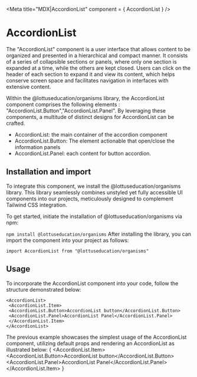 
<Meta title="MDX|AccordionList" component = { AccordionList } />

# AccordionList
The "AccordionList" component is a user interface that allows content to be organized and presented in a hierarchical and compact manner. 
It consists of a series of collapsible sections or panels, where only one section is expanded at a time, while the others are kept 
closed. Users can click on the header of each section to expand it and view its content, which helps conserve screen space and 
facilitates navigation in interfaces with extensive content.

Within the @lottuseducation/organisms library, the AccordionList component comprises the following elements : "AccordionList.Button","AccordionList.Panel".
By leveraging these components, a multitude of distinct designs for AccordionList can be crafted.

- AccordionList: the main container of the accordion component
- AccordionList.Button: The element actionable that open/close the information panels
- AccordionList.Panel: each content for button accordion.

## Installation and import
To integrate this component, we install the @lottuseducation/organisms library.
This library seamlessly combines unstyled yet fully accessible UI components into our projects,
 meticulously designed to complement Tailwind CSS integration.

To get started, initiate the installation of @lottuseducation/organisms via npm:

  ``` npm install @lottuseducation/organisms ```
After installing the library, you can import the component into your project as follows:

```import AccordionList from "@lottuseducation/organisms" ```

## Usage

To incorporate the AccordionList component into your code, follow the structure demonstrated below:

```
<AccordionList>
 <AccordionList.Item>
 <AccordionList.Button>AccordionList button</AccordionList.Button>
 <AccordionList.Panel>AccordionList Panel</AccordionList.Panel>
 </AccordionList.Item>
</AccordionList>
```
The previous example showcases the simplest usage of the AccordionList component, utilizing default props and rendering
 an AccordionList as illustrated below:
{
<AccordionList>
 <AccordionList.Item>
 <AccordionList.Button>AccordionList button</AccordionList.Button>
 <AccordionList.Panel>AccordionList Panel</AccordionList.Panel>
 </AccordionList.Item>
</AccordionList>
}
